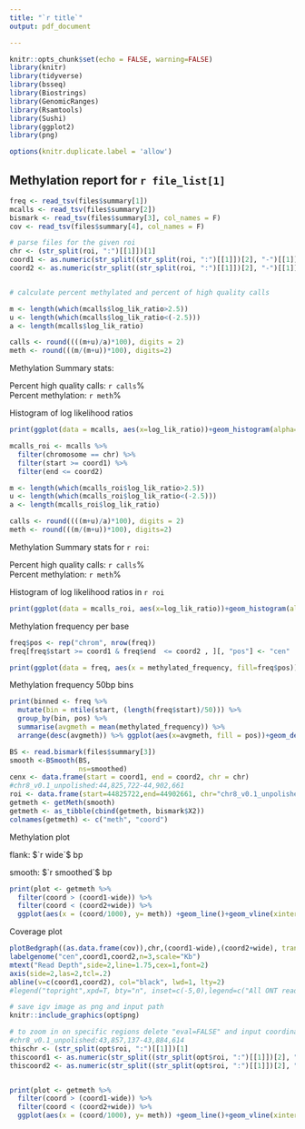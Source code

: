 ```yaml
---
title: "`r title`"
output: pdf_document

---
```


```r
knitr::opts_chunk$set(echo = FALSE, warning=FALSE)
library(knitr)
library(tidyverse)
library(bsseq)
library(Biostrings)
library(GenomicRanges)
library(Rsamtools)
library(Sushi)
library(ggplot2)
library(png)

options(knitr.duplicate.label = 'allow')
```

## Methylation report for `r file_list[1]`

```r
freq <- read_tsv(files$summary[1])
mcalls <- read_tsv(files$summary[2])
bismark <- read_tsv(files$summary[3], col_names = F)
cov <- read_tsv(files$summary[4], col_names = F)

# parse files for the given roi
chr <- (str_split(roi, ":")[[1]])[1]
coord1 <- as.numeric(str_split((str_split(roi, ":")[[1]])[2], "-")[[1]][1])
coord2 <- as.numeric(str_split((str_split(roi, ":")[[1]])[2], "-")[[1]][2])


# calculate percent methylated and percent of high quality calls

m <- length(which(mcalls$log_lik_ratio>2.5))
u <- length(which(mcalls$log_lik_ratio<(-2.5)))
a <- length(mcalls$log_lik_ratio)

calls <- round((((m+u)/a)*100), digits = 2)
meth <- round(((m/(m+u))*100), digits=2)

```


Methylation Summary stats:
 
Percent high quality calls: `r calls`%  
Percent methylation: `r meth`%  


Histogram of log likelihood ratios

```r
print(ggplot(data = mcalls, aes(x=log_lik_ratio))+geom_histogram(alpha=.5, binwidth = .5, fill = "red")+theme_bw()+geom_vline(xintercept= c(-2.5, 2.5), linetype="dashed", color="black")+xlim(-25,25))

```


```r
mcalls_roi <- mcalls %>% 
  filter(chromosome == chr) %>%
  filter(start >= coord1) %>%
  filter(end <= coord2)

m <- length(which(mcalls_roi$log_lik_ratio>2.5))
u <- length(which(mcalls_roi$log_lik_ratio<(-2.5)))
a <- length(mcalls_roi$log_lik_ratio)

calls <- round((((m+u)/a)*100), digits = 2)
meth <- round(((m/(m+u))*100), digits=2)
```
\newpage
Methylation Summary stats for `r roi`:
 
Percent high quality calls: `r calls`%  
Percent methylation: `r meth`%  

Histogram of log likelihood ratios in `r roi`


``` r
print(ggplot(data = mcalls_roi, aes(x=log_lik_ratio))+geom_histogram(alpha=.5, binwidth = .5, fill = "red")+theme_bw()+geom_vline(xintercept= c(-2.5, 2.5), linetype="dashed", color="black")+xlim(-25,25))

```
\newpage
Methylation frequency per base

```r
freq$pos <- rep("chrom", nrow(freq))
freq[freq$start >= coord1 & freq$end  <= coord2 , ][, "pos"] <- "cen"
```
``` r
print(ggplot(data = freq, aes(x = methylated_frequency, fill=freq$pos)) +geom_density(alpha=.5)+facet_wrap(~freq$pos, ncol=2)+theme_bw()+labs(x="methylated frequency (per base)", color="Position")+scale_fill_manual("region",values=c( "red", "green"))+theme(legend.position="bottom"))

```
\newpage
Methylation frequency 50bp bins

``` r
print(binned <- freq %>%
  mutate(bin = ntile(start, (length(freq$start)/50))) %>%
  group_by(bin, pos) %>%
  summarise(avgmeth = mean(methylated_frequency)) %>%
  arrange(desc(avgmeth)) %>% ggplot(aes(x=avgmeth, fill = pos))+geom_density(alpha=.5)+theme_bw()+labs(x="Average methylation frequency (bin size 50bps)")+facet_wrap(~pos, ncol=2)+scale_fill_manual("Region",values=c( "red", "green"))+theme(legend.position="bottom"))
```

\newpage

```r
BS <- read.bismark(files$summary[3])
smooth <-BSmooth(BS, 
                 ns=smoothed)
cenx <- data.frame(start = coord1, end = coord2, chr = chr)
#chr8_v0.1_unpolished:44,825,722-44,902,661
roi <- data.frame(start=44825722,end=44902661, chr="chr8_v0.1_unpolished")
getmeth <- getMeth(smooth)
getmeth <- as_tibble(cbind(getmeth, bismark$X2))
colnames(getmeth) <- c("meth", "coord")
```

Methylation plot

flank: $`r wide`$ bp

smooth: $`r smoothed`$ bp

```r
print(plot <- getmeth %>% 
  filter(coord > (coord1-wide)) %>%
  filter(coord < (coord2+wide)) %>%
  ggplot(aes(x = (coord/1000), y= meth)) +geom_line()+geom_vline(xintercept = c((coord1/1000), (coord2)/1000), linetype= "dashed", color = "red")+theme_bw()+ labs(x="Genomic coordinates (Kb)", y="Methylation"))
```


Coverage plot

```r
plotBedgraph((as.data.frame(cov)),chr,(coord1-wide),(coord2+wide), transparency =.5, color= SushiColors(2)(2)[1])
labelgenome("cen",coord1,coord2,n=3,scale="Kb")
mtext("Read Depth",side=2,line=1.75,cex=1,font=2)
axis(side=2,las=2,tcl=.2)
abline(v=c(coord1,coord2), col="black", lwd=1, lty=2)
#legend("topright",xpd=T, bty="n", inset=c(-5,0),legend=c("All ONT reads","ONT with high quality meth calls"), fill=opaque(SushiColors(2)(2)),border=SushiColors(2)(2),text.font=2,cex=1.0)
```



```r
# save igv image as png and input path
knitr::include_graphics(opt$png)
```

```r
# to zoom in on specific regions delete "eval=FALSE" and input coordinates as geom_vline
#chr8_v0.1_unpolished:43,857,137-43,884,614
thischr <- (str_split(opt$roi, ":")[[1]])[1]
thiscoord1 <- as.numeric(str_split((str_split(opt$roi, ":")[[1]])[2], "-")[[1]][1])
thiscoord2 <- as.numeric(str_split((str_split(opt$roi, ":")[[1]])[2], "-")[[1]][2])


print(plot <- getmeth %>% 
  filter(coord > (coord1-wide)) %>%
  filter(coord < (coord2+wide)) %>%
  ggplot(aes(x = (coord/1000), y= meth)) +geom_line()+geom_vline(xintercept = c(thiscoord1/1000, thiscoord2/1000), linetype= "dashed", color = "red")+theme_bw()+ labs(x="Genomic coordinates (Kb)", y="Methylation"))
```


